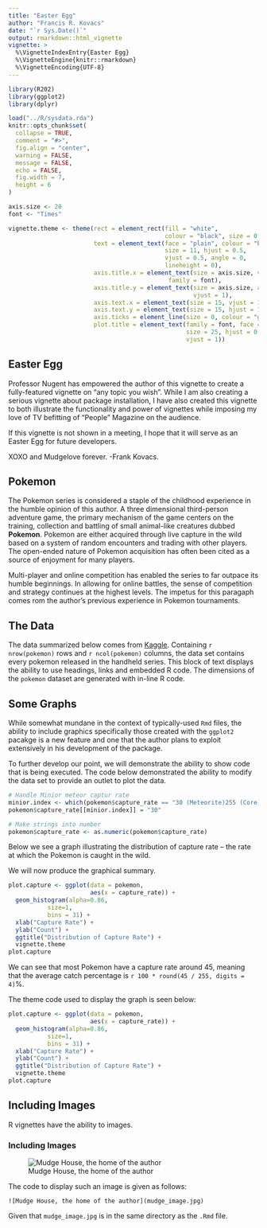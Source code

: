 ```yaml
---
title: "Easter Egg"
author: "Francis R. Kovacs"
date: "`r Sys.Date()`"
output: rmarkdown::html_vignette
vignette: >
  %\VignetteIndexEntry{Easter Egg}
  %\VignetteEngine{knitr::rmarkdown}
  %\VignetteEncoding{UTF-8}
---
```


```r
library(R202)
library(ggplot2)
library(dplyr)

load("../R/sysdata.rda")
knitr::opts_chunk$set(
  collapse = TRUE,
  comment = "#>",
  fig.align = "center",
  warning = FALSE,
  message = FALSE,
  echo = FALSE,
  fig.width = 7,
  height = 6
)

axis.size <- 20
font <- "Times"

vignette.theme <- theme(rect = element_rect(fill = "white", 
                                            colour = "black", size = 0.5), 
                        text = element_text(face = "plain", colour = "black", 
                                            size = 11, hjust = 0.5, 
                                            vjust = 0.5, angle = 0, 
                                            lineheight = 0), 
                        axis.title.x = element_text(size = axis.size, vjust = 1, 
                                             family = font), 
                        axis.title.y = element_text(size = axis.size, angle = 90, 
                                                    vjust = 1), 
                        axis.text.x = element_text(size = 15, vjust = 1), 
                        axis.text.y = element_text(size = 15, hjust = 1), 
                        axis.ticks = element_line(size = 0, colour = "grey20"), 
                        plot.title = element_text(family = font, face = "bold", 
                                                  size = 25, hjust = 0.5, 
                                                  vjust = 1))
```

## Easter Egg

Professor Nugent has empowered the author of this vignette to create a fully-featured vignette on "any topic you wish". While I am also creating a serious vignette about package installation, I have also created this vignette to both illustrate the functionality and power of vignettes while imposing my love of TV befitting of "People" Magazine on the audience. 

If this vignette is not shown in a meeting, I hope that it will serve as an Easter Egg for future developers. 

XOXO and Mudgelove forever. 
-Frank Kovacs. 

## Pokemon

The Pokemon series is considered a staple of the childhood experience in the humble opinion of this author. A three dimensional third-person adventure game, the primary mechanism of the game centers on the training, collection and battling of small animal-like creatures dubbed **Pokemon**. Pokemon are either acquired through live capture in the wild based on a system of random encounters and trading with other players. The open-ended nature of Pokemon acquisition has often been cited as a source of enjoyment for many players. 

Multi-player and online competition has enabled the series to far outpace its humble beginnings. In allowing for online battles, the sense of competition and strategy continues at the highest levels. The impetus for this paragaph comes rom the author's previous experience in Pokemon tournaments. 

## The Data

The data summarized below comes from [Kaggle](https://www.kaggle.com/rounakbanik/pokemon). Containing `r nrow(pokemon)` rows and `r ncol(pokemon)` columns, the data set contains every pokemon released in the handheld series. This block of text displays the ability to use headings, links and embedded R code. The dimensions of the `pokemon` dataset are generated with in-line R code. 

## Some Graphs

While somewhat mundane in the context of typically-used `Rmd` files, the ability to include graphics specifically those created with the `ggplot2` pacakge is a new feature and one that the author plans to exploit extensively in his development of the package. 

To further develop our point, we will demonstrate the ability to show code that is being executed. The code below demonstrated the ability to modify the data set to provide an outlet to plot the data.

```r
# Handle Minior meteor captur rate
minior.index <- which(pokemon$capture_rate == "30 (Meteorite)255 (Core)")
pokemon$capture_rate[[minior.index]] = "30"

# Make strings into number
pokemon$capture_rate <- as.numeric(pokemon$capture_rate)
```

Below we see a graph illustrating the distribution of capture rate -- the rate at which the Pokemon is caught in the wild. 


We will now produce the graphical summary.

```r
plot.capture <- ggplot(data = pokemon, 
                       aes(x = capture_rate)) + 
  geom_histogram(alpha=0.86,
           size=1,
           bins = 31) + 
  xlab("Capture Rate") + 
  ylab("Count") + 
  ggtitle("Distribution of Capture Rate") + 
  vignette.theme
plot.capture
```

We can see that most Pokemon have a capture rate around 45, meaning that the average catch percentage is `r 100 * round(45 / 255, digits = 4)`%.

The theme code used to display the graph is seen below:

```r
plot.capture <- ggplot(data = pokemon, 
                       aes(x = capture_rate)) + 
  geom_histogram(alpha=0.86,
           size=1,
           bins = 31) + 
  xlab("Capture Rate") + 
  ylab("Count") + 
  ggtitle("Distribution of Capture Rate") + 
  vignette.theme
plot.capture
```


## Including Images

R vignettes have the ability to images. 

### Including Images

![Mudge House, the home of the author](mudge_image.jpg)

The code to display such an image is given as follows:

```asis
![Mudge House, the home of the author](mudge_image.jpg)
```

Given that `mudge_image.jpg` is in the same directory as the `.Rmd` file. 